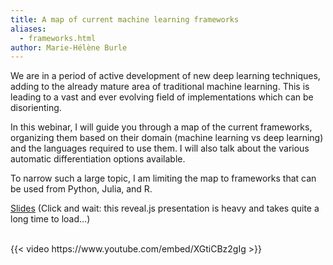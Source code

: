 ```yaml
---
title: A map of current machine learning frameworks
aliases:
  - frameworks.html
author: Marie-Hélène Burle
---
```


:::{.def}

We are in a period of active development of new deep learning techniques, adding to the already mature area of traditional machine learning. This is leading to a vast and ever evolving field of implementations which can be disorienting.

In this webinar, I will guide you through a map of the current frameworks, organizing them based on their domain (machine learning vs deep learning) and the languages required to use them. I will also talk about the various automatic differentiation options available.

To narrow such a large topic, I am limiting the map to frameworks that can be used from Python, Julia, and R.

:::

[Slides](wb_frameworks_slides.qmd){.btn .btn-outline-primary} [(Click and wait: this reveal.js presentation is heavy and takes quite a long time to load...)]{.inlinenote}
<br><br>

{{< video https://www.youtube.com/embed/XGtiCBz2gIg >}}
